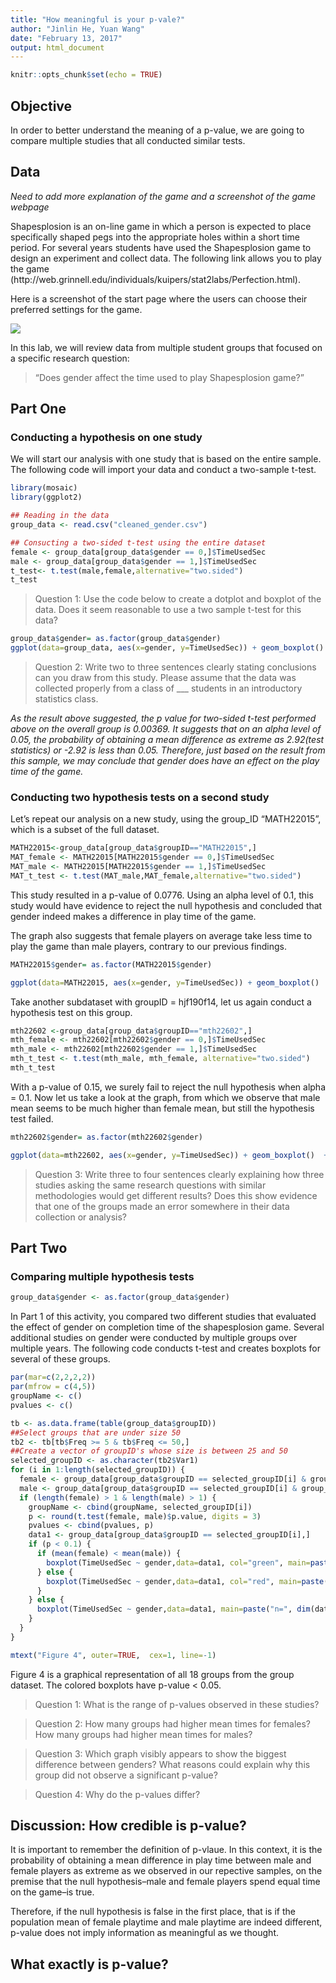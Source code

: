 ```yaml
---
title: "How meaningful is your p-vale?"
author: "Jinlin He, Yuan Wang"
date: "February 13, 2017"
output: html_document
---
```


```r
knitr::opts_chunk$set(echo = TRUE)
```
## Objective
In order to better understand the meaning of a p-value, we are going to compare multiple studies that all conducted similar tests.

## Data 

*Need to add more explanation of the game and a screenshot of the game webpage*

Shapesplosion is an on-line game in which a person is expected to place specifically shaped pegs into the appropriate holes within a short time period. For several years students have used the Shapesplosion game to design an experiment and collect data. The following link allows you to play the game (http://web.grinnell.edu/individuals/kuipers/stat2labs/Perfection.html). 

Here is a screenshot of the start page where the users can choose their preferred settings for the game.

![](Shapesplosion.png)


In this lab, we will review data from multiple student groups that focused on a specific research question:

> “Does gender affect the time used to play Shapesplosion game?”

## Part One

### Conducting a hypothesis on one study

We will start our analysis with one study that is based on the entire sample. The following code will import your data and conduct a two-sample t-test.

``` r
library(mosaic)
library(ggplot2)
```

```r
## Reading in the data
group_data <- read.csv("cleaned_gender.csv")
```


```r
## Consucting a two-sided t-test using the entire dataset
female <- group_data[group_data$gender == 0,]$TimeUsedSec
male <- group_data[group_data$gender == 1,]$TimeUsedSec
t_test<- t.test(male,female,alternative="two.sided")
t_test
```

> Question 1: Use the code below to create a dotplot and boxplot of the data. Does it seem reasonable to use a two sample t-test for this data?  

```r
group_data$gender= as.factor(group_data$gender)
ggplot(data=group_data, aes(x=gender, y=TimeUsedSec)) + geom_boxplot()  + aes(colour=gender) + theme(legend.position="top") + labs(title="Figure 1: boxplot of full dataset") 
```


> Question 2: Write two to three sentences clearly stating conclusions can you draw from this study. Please assume that the data was collected properly from a class of ___ students in an introductory statistics class. 

*As the result above suggested, the p value for two-sided t-test performed above on the overall group is 0.00369. It suggests that on an alpha level of 0.05, the probability of obtaining a mean difference as extreme as 2.92(test statistics) or -2.92 is less than 0.05. Therefore, just based on the result from this sample, we may conclude that gender does have an effect on the play time of the game.*



### Conducting two hypothesis tests on a second study

Let’s repeat our analysis on a new study, using the group_ID “MATH22015”, which is a subset of the full dataset.


```r
MATH22015<-group_data[group_data$groupID=="MATH22015",]
MAT_female <- MATH22015[MATH22015$gender == 0,]$TimeUsedSec
MAT_male <- MATH22015[MATH22015$gender == 1,]$TimeUsedSec
MAT_t_test <- t.test(MAT_male,MAT_female,alternative="two.sided")

```

This study resulted in a p-value of 0.0776. Using an alpha level of 0.1, this study would have evidence to reject the null hypothesis and concluded that gender indeed makes a difference in play time of the game.

The graph also suggests that female players on average take less time to play the game than male players, contrary to our previous findings.


```r
MATH22015$gender= as.factor(MATH22015$gender)

ggplot(data=MATH22015, aes(x=gender, y=TimeUsedSec)) + geom_boxplot()  + theme(legend.position="top") + labs(title="Figure 2: boxplot of MATH22015 dataset") + aes(colour = gender)
```

Take another subdataset with groupID = hjf190f14, let us again conduct a hypothesis test on this group.

```r
mth22602 <-group_data[group_data$groupID=="mth22602",]
mth_female <- mth22602[mth22602$gender == 0,]$TimeUsedSec
mth_male <- mth22602[mth22602$gender == 1,]$TimeUsedSec
mth_t_test <- t.test(mth_male, mth_female, alternative="two.sided")
mth_t_test
```

With a p-value of 0.15, we surely fail to reject the null hypothesis when alpha = 0.1. Now let us take a look at the graph, from which we observe that male mean seems to be much higher than female mean, but still the hypothesis test failed.

```r
mth22602$gender= as.factor(mth22602$gender)

ggplot(data=mth22602, aes(x=gender, y=TimeUsedSec)) + geom_boxplot()  + theme(legend.position="top") + labs(title="Figure 3: boxplot of mth22602 dataset") + aes(colour = gender)
```

> Question 3: Write three to four sentences clearly explaining how three studies asking the same research questions with similar methodologies would get different results? Does this show evidence that one of the groups made an error somewhere in their data collection or analysis?

## Part Two

### Comparing multiple hypothesis tests

```r
group_data$gender <- as.factor(group_data$gender)

```

In Part 1 of this activity, you compared two different studies that evaluated the effect of gender on completion time of the shapesplosion game. Several additional studies on gender were conducted by multiple groups over multiple years. The following code conducts t-test and creates boxplots for several of these groups.


```r
par(mar=c(2,2,2,2))
par(mfrow = c(4,5))
groupName <- c()
pvalues <- c()

tb <- as.data.frame(table(group_data$groupID))
##Select groups that are under size 50
tb2 <- tb[tb$Freq >= 5 & tb$Freq <= 50,]
##Create a vector of groupID's whose size is between 25 and 50
selected_groupID <- as.character(tb2$Var1)
for (i in 1:length(selected_groupID)) {
  female <- group_data[group_data$groupID == selected_groupID[i] & group_data$gender == 0,]$TimeUsedSec
  male <- group_data[group_data$groupID == selected_groupID[i] & group_data$gender == 1,]$TimeUsedSec
  if (length(female) > 1 & length(male) > 1) {
    groupName <- cbind(groupName, selected_groupID[i])
    p <- round(t.test(female, male)$p.value, digits = 3)
    pvalues <- cbind(pvalues, p)
    data1 <- group_data[group_data$groupID == selected_groupID[i],]
    if (p < 0.1) {
      if (mean(female) < mean(male)) {
        boxplot(TimeUsedSec ~ gender,data=data1, col="green", main=paste("n=", dim(data1)[1], ", pval=", p), xlab="Gender (1=Male, 0=Female)", ylab="Time Used Seconds")
      } else {
        boxplot(TimeUsedSec ~ gender,data=data1, col="red", main=paste("n=", dim(data1)[1], ", pval=", p), xlab="Gender (1=Male, 0=Female)", ylab="Time Used Seconds")
      }
    } else {
      boxplot(TimeUsedSec ~ gender,data=data1, main=paste("n=", dim(data1)[1], ", pval=", p), xlab="Gender (1=Male, 0=Female)", ylab="Time Used Seconds")
    }
  }
}

mtext("Figure 4", outer=TRUE,  cex=1, line=-1)

```


Figure 4 is a graphical representation of all 18 groups from the group dataset. The colored boxplots have p-value < 0.05.


> Question 1: What is the range of p-values observed in these studies?

> Question 2: How many groups had higher mean times for females? How many groups had higher mean times for males?

> Question 3: Which graph visibly appears to show the biggest difference between genders? What reasons could explain why this group did not observe a significant p-value?

> Question 4: Why do the p-values differ? 

## Discussion: How credible is p-value?

It is important to remember the definition of p-vlaue. In this context, it is the probability of obtaining a mean difference in play time between male and female players as extreme as we observed in our repective samples, on the premise that the null hypothesis–male and female players spend equal time on the game–is true.

Therefore, if the null hypothesis is false in the first place, that is if the population mean of female playtime and male playtime are indeed different, p-value does not imply information as meaningful as we thought.

## What exactly is p-value?

